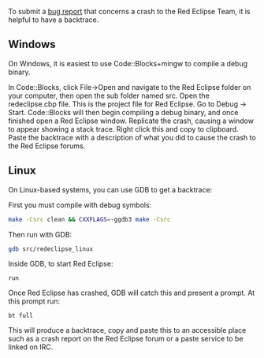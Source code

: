 To submit a [[Readme#Get_Involved|bug report]] that concerns a crash to the Red Eclipse Team, it is helpful to have a backtrace.

== Windows ==
On Windows, it is easiest to use Code::Blocks+mingw to compile a debug binary. 

In Code::Blocks, click File->Open and navigate to the Red Eclipse folder on your computer, then open the sub folder named src.
Open the redeclipse.cbp file. This is the project file for Red Eclipse.
Go to Debug -> Start.
Code::Blocks will then begin compiling a debug binary, and once finished open a Red Eclipse window.
Replicate the crash, causing a window to appear showing a stack trace. Right click this and copy to clipboard.
Paste the backtrace with a description of what you did to cause the crash to the Red Eclipse forums.

== Linux ==
On Linux-based systems, you can use GDB to get a backtrace:

First you must compile with debug symbols:
<source lang="bash">
make -Csrc clean && CXXFLAGS=-ggdb3 make -Csrc
</source>

Then run with GDB:
<source lang="bash">
gdb src/redeclipse_linux
</source>

Inside GDB, to start Red Eclipse:
<source lang="text">
run
</source>

Once Red Eclipse has crashed, GDB will catch this and present a prompt. At this prompt run:
<source lang="text">
bt full
</source>

This will produce a backtrace, copy and paste this to an accessible place such as a crash report on the Red Eclipse forum or a paste service to be linked on IRC.